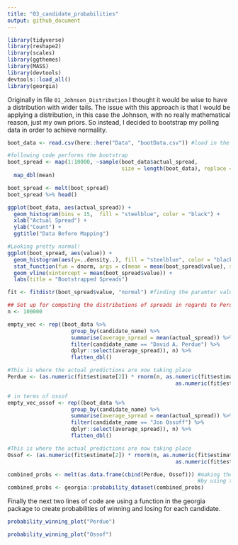 ```yaml
---
title: "03_candidate_probabilities"
output: github_document
---
```


```r
library(tidyverse)
library(reshape2)
library(scales)
library(ggthemes)
library(MASS)
library(devtools)
devtools::load_all()
library(georgia)
```

Originally in file `01_Johnson_Distribution` I thought it would be wise to have a distribution with wider tails. The issue with this approach is that I would be applying a distribution, in this case the Johnson, with no really mathematical reason, just my own priors. So instead, I decided to bootstrap my polling data in order to achieve normality.

```r
boot_data <- read.csv(here::here("Data", "bootData.csv")) #load in the dataset formated for bootstrapping

#following code performs the bootstrap
boot_spread <- map(1:10000, ~sample(boot_data$actual_spread, 
                                    size = length(boot_data), replace = TRUE)) %>%
  map_dbl(mean)

boot_spread <- melt(boot_spread)
boot_spread %>% head()
```

```r
ggplot(boot_data, aes(actual_spread)) +
  geom_histogram(bins = 15,  fill = "steelblue", color = "black") +
  xlab("Actual Spread") +
  ylab("Count") +
  ggtitle("Data Before Mapping")
```

```r
#Looking pretty normal!
ggplot(boot_spread, aes(value)) +
  geom_histogram(aes(y=..density..), fill = "steelblue", color = "black") +
  stat_function(fun = dnorm, args = c(mean = mean(boot_spread$value), sd = sd(boot_spread$value))) +
  geom_vline(xintercept = mean(boot_spread$value)) +
  labs(title = "Bootstrapped Spreads")
```


```r
fit <- fitdistr(boot_spread$value, "normal") #finding the paramter values
```

```r
## Set up for computing the distributions of spreads in regards to Perdue
n <- 100000

empty_vec <- rep((boot_data %>%
                    group_by(candidate_name) %>%
                    summarise(average_spread = mean(actual_spread)) %>%
                    filter(candidate_name == "David A. Perdue") %>%
                    dplyr::select(average_spread)), n) %>%
                    flatten_dbl()

#This is where the actual predictions are now taking place
Perdue <- (as.numeric(fit$estimate[2]) * rnorm(n, as.numeric(fit$estimate[1]), 
                                                     as.numeric(fit$estimate[2]))) + empty_vec 
```

```r
# in terms of ossof
empty_vec_ossof <- rep((boot_data %>%
                    group_by(candidate_name) %>%
                    summarise(average_spread = mean(actual_spread)) %>%
                    filter(candidate_name == "Jon Ossoff") %>%
                    dplyr::select(average_spread)), n) %>%
                    flatten_dbl()

#This is where the actual predictions are now taking place
Ossof <- (as.numeric(fit$estimate[2]) * rnorm(n, as.numeric(fit$estimate[1]), 
                                                     as.numeric(fit$estimate[2]))) + empty_vec_ossof 
```


```r
combined_probs <- melt(as.data.frame(cbind(Perdue, Ossof))) #making the data ggplot friendly 
                                                            #by using the reshape pacakge
combined_probs <- georgia::probability_dataset(combined_probs)
```

Finally the next two lines of code are using a function in the georgia package to create probabilities of winning and losing for each candidate.

```r
probability_winning_plot("Perdue")
```

```r
probability_winning_plot("Ossof")
```